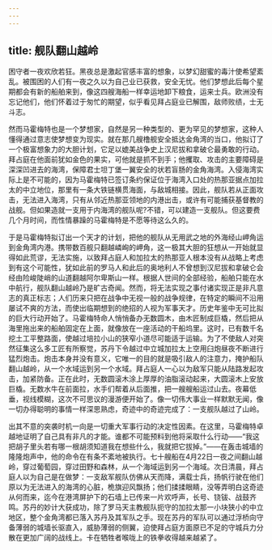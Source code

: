 ```yaml
---
---
---
```

title: 舰队翻山越岭
---




困守者一夜欢欣若狂。黑夜总是激起官感丰富的想象，以梦幻甜蜜的毒汁使希望紊乱。被围困的人们有一夜之久以为自己业已获救，安全无忧。他们梦想此后每个星期都会有新的船舶来到，像这四艘海船一样幸运地卸下粮食，运来士兵。欧洲没有忘记他们，他们怀着过于匆忙的期望，似乎看见拜占庭业已解围，敌师败绩，士无斗志。

然而马霍梅特也是一个梦想家，自然是另一种类型的、更为罕见的梦想家，这种人懂得通过意志使梦想变为现实。就在那几艘橹舰安全抵达金角湾的当口，他拟订了一个极富想象力的大胆计划，它足以媲美战争史上汉尼拔和拿破仑最勇敢的行动。拜占庭在他面前犹如金色的果实，可他就是抓不到手；他攫取、攻击的主要障碍是深深凹进去的海湾，保障君士坦丁堡一翼安全的状若盲肠的金角海湾。入侵海湾实际上是不可能的，因为马霍梅特已签订条约保证位于海湾入口处的热那亚据点加拉太的中立地位，那里有一条大铁链横贯海面，与敌城相接。因此，舰队若从正面攻击，无法进入海湾，只有从邻近热那亚领地的内港出击，或许有可能捕获基督教的战舰。但如果造就一支用于内海湾的舰队呢?不错，可以建造一支舰队。但这要费几个月时间，而性情暴躁的马霍梅特是不愿等待这么久的。

于是马霍梅特拟订出一个天才的计划，把他的舰队从无用武之地的外海经山岬角运到金角湾内港。携带数百舰只翻越嶙峋的岬角，这一极其大胆的狂想从一开始就显得如此荒谬，无法实施，以致拜占庭人和加拉太的热那亚人根本没有从战略上考虑到有这个可能性，犹如此前的罗马人和此后的奥地利人不曾想到汉尼拔和拿破仑会经由险峻陡峭的山道翻越阿尔卑斯山一样。根据人世间的全部经验，船舶只能在水中航行，舰队翻山越岭乃是旷古奇闻。然而，将无法实现之事付诸实现正是非凡意志的真正标志；人们历来只把在战争中无视一般的战争规律，在特定的瞬间不沿用屡试不爽的方法，而使出临期想到的绝招的人视为军事天才。历史年鉴中无可比拟的巨大行动开始了。马霍梅特命人悄悄备办无数圆木，由木匠制成巨橇，然后把从海里拖出来的船舶固定在上面，就像放在一座活动的干船坞里。这时，已有数千名挖土工平整路面，使越过培拉小山的狭窄小道尽可能适于运输。为了不使敌人对突然征集这么多工匠有所察觉，苏丹下令越过中立城加拉太上空用臼炮昼夜不断进行猛烈炮击。炮击本身并没有意义，它唯一的目的就是吸引敌人的注意力，掩护船队翻山越岭，从一个水域运到另一个水域。拜占庭人一心以为敌军只能从陆路发起攻击，加紧防备。正在此时，无数圆滚木涂上厚厚的油脂滚动起来，大圆滚木上安放巨橇。无数水牛在前面拉，水手们帮着从后面推，把一艘艘船运过山去。夜幕低垂，视线模糊，这次不可思议的漫游便开始了。像一切伟大事业一样默默无闻，像一切办得聪明的事情一样深思熟虑，奇迹中的奇迹完成了：一支舰队越过了山岭。

出其不意的突袭时机一向是一切重大军事行动的决定性因素。在这里，马霍梅特卓越地证明了自己具有非凡的才能。谁都不可能预料到他将采取什么行动——“我这把胡子里头若有哪一根胡须知道我在想些什么，我就把它拔掉。”——在轰击城墙的隆隆炮声中，他的命令在有条不紊地被执行。七十艘船在4月22日一夜之间翻山越岭，穿过葡萄园，穿过田野和森林，从一个海域运到另一个海域。次日清晨，拜占庭人以为自己是在做梦：一支敌军舰队仿佛从天而降，满载士兵，扬帆行驶在他们原以为无法进入的海湾的心脏，桅旗迎风飘扬；他们揉揉眼睛，没等弄明白这奇迹从何而来，迄今在港湾屏护下的石墙上已传来一片欢呼声，长号、铙钹、战鼓齐鸣。苏丹的妙计大获成功，除了罗马天主教舰队扼守的加拉太那一小块狭小的中立地区，整个金角湾都已落入苏丹及其军队之手。现在苏丹的军队可以通过浮桥向守备薄弱的城墙长驱直入，威胁薄弱的侧翼，迫使拜占庭方面原已不足的守城兵力分散在更加广阔的战线上。卡在牺牲者喉咙上的铁拳收得越来越紧了。